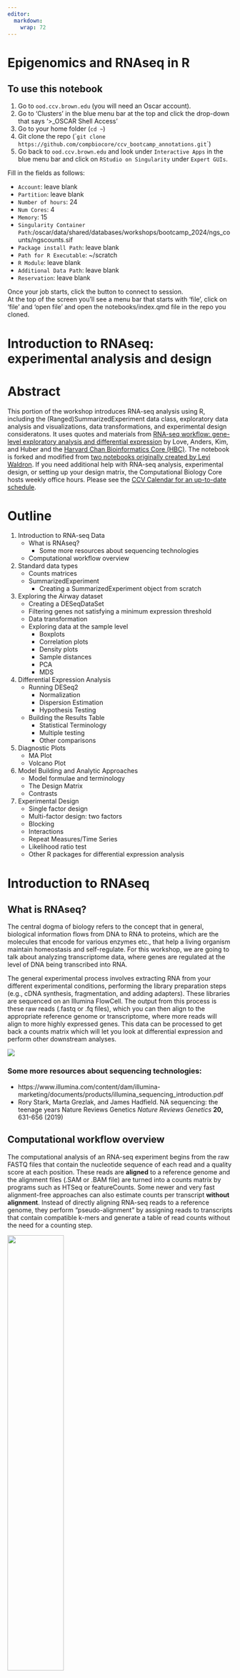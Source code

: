 ```yaml
---
editor: 
  markdown: 
    wrap: 72
---
```


# Epigenomics and RNAseq in R

## To use this notebook

1.  Go to `ood.ccv.brown.edu` (you will need an Oscar account).
2.  Go to 'Clusters' in the blue menu bar at the top and click the
    drop-down that says '\>\_OSCAR Shell Access'
3.  Go to your home folder (`cd ~`)
4.  Git clone the repo
    (\``git clone https://github.com/compbiocore/ccv_bootcamp_annotations.git`\`)
5.  Go back to `ood.ccv.brown.edu` and look under `Interactive Apps` in
    the blue menu bar and click on `RStudio on Singularity` under
    `Expert GUIs`.

Fill in the fields as follows:

-   `Account`: leave blank\
-   `Partition`: leave blank\
-   `Number of hours`: 24\
-   `Num Cores`: 4\
-   `Memory`: 15\
-   `Singularity Container Path`:/oscar/data/shared/databases/workshops/bootcamp_2024/ngs_counts/ngscounts.sif\
-   `Package install Path`: leave blank\
-   `Path for R Executable`: \~/scratch\
-   `R Module`: leave blank\
-   `Additional Data Path`: leave blank 
-   `Reservation`: leave blank\

Once your job starts, click the button to connect to session.\
At the top of the screen you'll see a menu bar that starts with 'file',
click on 'file' and 'open file' and open the notebooks/index.qmd file in
the repo you cloned.\

# Introduction to RNAseq: experimental analysis and design

# Abstract

This portion of the workshop introduces RNA-seq analysis using R,
including the (Ranged)SummarizedExperiment data class, exploratory data
analysis and visualizations, data transformations, and experimental
design consideratons. It uses quotes and materials from [RNA-seq
workflow: gene-level exploratory analysis and differential
expression](https://www.bioconductor.org/help/workflows/rnaseqGene/) by
Love, Anders, Kim, and Huber and the [Harvard Chan Bioinformatics Core
(HBC)](https://hbctraining.github.io/DGE_workshop/lessons/04_DGE_DESeq2_analysis.html).
The notebook is forked and modified from [two notebooks originally
created by Levi
Waldron](https://github.com/compbiocore/bioconductor-workshop-2). If you
need additional help with RNA-seq analysis, experimental design, or
setting up your design matrix, the Computational Biology Core hosts
weekly office hours. Please see the [CCV Calendar for an up-to-date
schedule](https://events.brown.edu/ccv/week).

# Outline

1.  Introduction to RNA-seq Data
    -   What is RNAseq?
        -   Some more resources about sequencing technologies
    -   Computational workflow overview
2.  Standard data types
    -   Counts matrices
    -   SummarizedExperiment
        -   Creating a SummarizedExperiment object from scratch
3.  Exploring the Airway dataset
    -   Creating a DESeqDataSet
    -   Filtering genes not satisfying a minimum expression threshold
    -   Data transformation
    -   Exploring data at the sample level
        -   Boxplots
        -   Correlation plots
        -   Density plots
        -   Sample distances
        -   PCA
        -   MDS
4.  Differential Expression Analysis
    -   Running DESeq2
        -   Normalization
        -   Dispersion Estimation
        -   Hypothesis Testing
    -   Building the Results Table
        -   Statistical Terminology
        -   Multiple testing
        -   Other comparisons
5.  Diagnostic Plots
    -   MA Plot
    -   Volcano Plot
6.  Model Building and Analytic Approaches
    -   Model formulae and terminology
    -   The Design Matrix\
    -   Contrasts
7.  Experimental Design
    -   Single factor design
    -   Multi-factor design: two factors
    -   Blocking
    -   Interactions
    -   Repeat Measures/Time Series
    -   Likelihood ratio test
    -   Other R packages for differential expression analysis

# Introduction to RNAseq

## What is RNAseq?

The central dogma of biology refers to the concept that in general,
biological information flows from DNA to RNA to proteins, which are the
molecules that encode for various enzymes etc., that help a living
organism maintain homeostasis and self-regulate. For this workshop, we
are going to talk about analyzing transcriptome data, where genes are
regulated at the level of DNA being transcribed into RNA.

The general experimental process involves extracting RNA from your
different experimental conditions, performing the library preparation
steps (e.g., cDNA synthesis, fragmentation, and adding adapters). These
libraries are sequenced on an Illumina FlowCell. The output from this
process is these raw reads (.fastq or .fq files), which you can then
align to the appropriate reference genome or transcriptome, where more
reads will align to more highly expressed genes. This data can be
processed to get back a counts matrix which will let you look at
differential expression and perform other downstream analyses.

![](image/rnaseq.png)

### Some more resources about sequencing technologies:

-   https://www.illumina.com/content/dam/illumina-marketing/documents/products/illumina_sequencing_introduction.pdf\
-   Rory Stark, Marta Grezlak, and James Hadfield. NA sequencing: the
    teenage years Nature Reviews Genetics *Nature Reviews Genetics*
    **20,** 631-656 (2019)

## Computational workflow overview

The computational analysis of an RNA-seq experiment begins from the raw
FASTQ files that contain the nucleotide sequence of each read and a
quality score at each position. These reads are **aligned** to a
reference genome and the alignment files (.SAM or .BAM file) are turned
into a counts matrix by programs such as HTSeq or featureCounts. Some
newer and very fast alignment-free approaches can also estimate counts
per transcript **without alignment**. Instead of directly aligning
RNA-seq reads to a reference genome, they perform "pseudo-alignment" by
assigning reads to transcripts that contain compatible k-mers and
generate a table of read counts without the need for a counting step.

![](image/RNAseqWorkflow.png){width="50%"}

There are many different programs for running alignment-based
quantification. Each alignment program will make different assumptions
about the data and will show some variation in performance. For example,
not all aligners are 'splice-aware', which means that they will
recognize intron-sized gaps that are spliced from transcripts. Some
popular alignment-based tools include
[STAR](https://github.com/alexdobin/STAR),
[HISAT2](https://daehwankimlab.github.io/hisat2/),
[GSNAP/GMAP](http://research-pub.gene.com/gmap/), among many others.
Counts can be generated from SAM/BAM alignments using programs such as
[featureCounts](http://bioinf.wehi.edu.au/featureCounts/) or
[HTSeq](https://htseq.readthedocs.io/en/master/).

::: {.alert .alert-block .alert-info}
<b>Note:</b> The information you get back from approaches where you are
aligning to a transcriptome (like Salmon and Kallisto) will be dependent
on the quality of the annotations, which are not always great
(especially for non-model organisms).
:::

Alignment-free tools have gained popularity for their fast performance
and low memory requirements while maintaining good accuracy. The most
popular of these tools are [Salmon](https://combine-lab.github.io) and
[Kallisto](https://pachterlab.github.io/kallisto/).

The differential expression analyses introduced here assume you are
analyzing a raw counts table, where the rows are the genes or
transcripts and the columns are your samples. It is always a good idea
to read the documentation for any of these programs to make sure you
understand what file formats should be used. The two most popular
programs for differential expression analyses are probably
[DESeq2](http://bioconductor.org/packages/DESeq2) and
[edgeR](http://bioconductor.org/packages/). Each program makes different
assumptions and has different approaches to normalizing the data, and
they will likely give you slightly different numbers of differentially
expressed genes if you run both programs.

The counts matrices can also be transformed so that they are compatible
with common statistical methods for exploratory analysis of
multidimensional data, for example clustering and principal components
analysis (PCA), which work best for data that have the same variance at
different mean values, i.e. the mean and variance are independent.

::: {.alert .alert-block .alert-info}
<b>Note:</b> The rest of this workshop assumes you are starting with the
output of some sequence analysis pipeline (i.e. counts).
:::

# Standard data types

## Counts matrices

The counts matrix is a simple, standard way to represent RNAseq
experiments. The rows correspond to genes, the columns correspond to
each sample, and the data are the counts.

<img src="Images/counts_matrix.png" width="300"/>

## SummarizedExperiment

The SummarizedExperiment is a data class for representing RNA-seq data.
It builds on a simple counts matrix to include information about
samples. It can also optionally include information about exons and
genes, the experimental design, and additional metadata. It is becoming
a very popular and standard way to represent sequencing data and
metadata in R. **The component parts of a *SummarizedExperiment* object
`se` are:**

-   `assay(se)` or `assays(se)$counts` contains the matrix of counts
-   `colData(se)` may contain data about the columns, e.g. patients or
    biological units
-   `rowData(se)` may contain data about the rows, e.g. genes or
    transcript
-   `rowRanges(se)` may contain genomic ranges for the genes/transcripts
-   `metadata(se)` may contain information about the experiment

![](image/summarizedexperiment.png)

Load the `airway`, `SummarizedExperiment`, and other packages we will
need.

```r
.libPaths(c("/usr/local/lib/R/site-library", "/usr/local/lib/R/library", "/users/jwalla12/R/x86_64-pc-linux-gnu-library/4.3" ))
suppressPackageStartupMessages(library('airway'))
suppressPackageStartupMessages(library('SummarizedExperiment'))
suppressPackageStartupMessages(library('DESeq2'))
suppressPackageStartupMessages(library('tidyr'))
suppressPackageStartupMessages(library('ggplot2'))
suppressPackageStartupMessages(library('patchwork'))
suppressPackageStartupMessages(library('vsn'))
suppressPackageStartupMessages(library('GGally'))
suppressPackageStartupMessages(library('pheatmap'))
suppressPackageStartupMessages(library('RColorBrewer'))
suppressPackageStartupMessages(library('PoiClaClu'))
suppressPackageStartupMessages(library('tibble'))
```

For the purposes of this tutorial, we will be using the `airway` data.
This data is in the `airway` package, stored as a
`RangedSummarizedExperiment` object -- a type of `SummarizedExperiment`.
Four human airway smooth muscle cell lines were left untreated or
treatreated with dexamethasone for 18 hours (Himes et al. 2014).

```r
data(airway)
airway
```

Use the `assays` function to see the names of the assays stored in the
object.

```r
assays(airway)
```

We can use the `$` accessor to view the `counts` assay. We will combine
that with `head` and `assay` functions to access the first view rows of
the counts matrix. The rows are genes, the columns are the samples, and
the data are the counts:

```r
head(assays(airway)$counts)
```

Use the `colData` function to see more information about each sample:

```r
head(colData(airway))
```

### Creating a SummarizedExperiment object from scratch

You can create `SummarizedExperiment` objects using the
`SummarizedExperiment` function. The `assay` and `colData` arguments are
required.

```r
airway_counts <- assay(airway)
airway_samples <- colData(airway)
new_se <- SummarizedExperiment(assays = airway_counts, 
                               colData = airway_samples)
new_se
```

Use `?` to get more information about the function:

```r
?SummarizedExperiment
```

::: {.alert .alert-block .alert-success}
<b>Exercise 1:</b> Based on what we have just discussed, how would you
create a new SummarizedExperiment object that contains information about
the genes in the airway data (e.g., the rows) and their location in the
genome? What about additional metadata?
:::

# Exploring the airway dataset

Exploratory data analysis of RNAseq data is an important step for
assessing data quality. You can look at the expression of genes of
interest or relationships/similarities among sample groupings. Filtering
and exploring your data is an iterative process; as you explore and
visualize your data you can tweak your filtering parameters to see how
the filtering impacts the results.

## Creating a `DESeqDataSet`

Once we have our fully annotated *SummarizedExperiment* object, we can
construct a *DESeqDataSet* object from it that will then form the
starting point of the exploratory analysis. Here, `~ cell + dex` means
that we are concerned with two covariates, the cell line (`cell`) and
whether or not the samples were treated with dexamethasone (`dex`).

```r
dds <- DESeqDataSet(airway, design = ~ cell + dex)
```

You can use the `$` accessor to access the individual columns (like you
would with a data frame). For example, we can look at the factor levels
of our dex treatments:

```r
levels(colData(dds)$dex)
```

We can set `untrt` as the reference factor level using `relevel`

```r
colData(dds)$dex <- relevel(colData(dds)$dex, ref = "untrt")
```

```r
levels(colData(dds)$dex)
```

We can also set all the factor levels more explicitly using `factor`

```r
colData(dds)$dex  <- factor(colData(dds)$dex, levels = c("untrt","trt"))
```

```r
levels(colData(dds)$dex)
```

## Filtering genes not satisfying a minimum expression threshold

Our count matrix might contain rows with only zeroes or genes that are
very lowly expressed in every condition tested. These genes are not
likely to be informative, so to reduce the size of the object we can
remove these rows. Here, we remove rows of the *DESeqDataSet* that have
no counts, or only a single count across **all** samples. First, we can
use `nrow` to see how many genes are in the dataset before we filter:

```r
nrow(dds)
```

Let's re-assign `dds` to `dds.original` before we do any filtering.

```r
dds.original <- dds
```

Look at the first few lines using `head`

```r
head(counts(dds.original))
```

Let's filter the expression matrix so we are including genes that have
at least one fragment mapped in at least 1 sample (or `rowSums` greater
than 1).

```r
dds <- dds[ rowSums(counts(dds)) > 1, ]
```

Let's look at the first few rows:

```r
head(counts(dds))
```

Notice that the gene that had zero counts in every sample
(`ENSG00000000005`) is gone, but `ENSG00000000938` remains because it
has a rowSum greater than 1. How many genes do we have left after
filtering?

```r
nrow(dds)
```

Only 46% of the genes remain after performing this filtering step. A
more stringent method of filtering, such as removing all genes that have
any 0 count entries at all, would yield an even smaller percentage of
genes. Let's look at the count densities from before and after
filtering:

First, we can use the `pivot_longer` function to turn our data into a
longer format .

```r
counts_melted_original <-  as.data.frame(counts(dds.original)) %>% 
pivot_longer(
    cols = starts_with("SRR"),
    values_to = "counts",
    names_to = "library",
    values_drop_na = TRUE)

counts_melted_filtered <- as.data.frame(counts(dds)) %>% 
pivot_longer(
    cols = starts_with("SRR"),
    values_to = "counts",
    names_to = "library",
    values_drop_na = TRUE)
```

Then we can compare the density plots:

```r
p1 <- ggplot(counts_melted_original, aes(x = counts)) + 
geom_density(aes(group = library, color = library), adjust = 5) + 
xlim(0, 200) + 
ylim(0, .6) +
ggtitle('original')


p2 <- ggplot(counts_melted_filtered, aes(x = counts)) + 
geom_density(aes(group = library, color = library), adjust = 5) + 
xlim(0, 200) + 
ylim(0, .6) + 
ggtitle('filtered')


options(repr.plot.height=5, repr.plot.width=10)
p1 | p2
```

The warning message just means that there are some data points that are
not displayed because they are not within the axis ranges we have
defined. We can see that our filtering has shifted our density plots --
before filtering nearly all of the area under the curve was near 0.
These genes do not contribute meaningful information to our analysis
(and can even bias some of our analytical techniques) so we remove them.

**Note**: For differential expression analysis later, filtering is
allowable but not necessary if using [Independent Hypothesis
Weighting](http://www.bioconductor.org/packages/IHW), as is the default
behavior of `DESeq2`. Independent hypothesis weighting (IHW) is a
multiple testing procedure that increases power compared to the method
of Benjamini and Hochberg by assigning data-driven weights to each
hypothesis.

::: {.alert .alert-block .alert-success}
<b>Exercise 2:</b> How many genes pass a different filtering cutoff
where at least 3 samples must have a count of 10 or higher? How does
this filtering change the density plots?
:::

## Data Transformation

Why transform the data? Many common statistical methods for
*exploratory* analysis of multidimensional data, for example clustering
and *principal components analysis* (PCA), **work best for data that
generally has the same variance across different values of the mean**.
When the expected amount of variance is approximately the same across
different mean values, the data is said to be *homoskedastic*.

For RNA-seq count data, however, the expected variance grows with the
mean. The problem with this mean-variance relationship is that **if one
performs PCA directly on a matrix of counts or normalized counts (e.g.
correcting for differences in sequencing depth), the resulting plot
typically depends mostly on the genes with the *highest* counts because
they show the largest absolute differences between samples**. Simply
put, the genes with the highest counts (i.e., those that are more highly
expressed) will dominate the analysis simply due to them having more
variability.

A simple and often used strategy to address this problem is to take the
logarithm of the normalized count values plus a pseudocount of 1 (this
pseudocount of 1 accounts for 0-count observations, as the log of 0 is
undefined and the log of 1 is always 0, irrespective of base); however,
this approach can also introduce problems; depending on the choice of
pseudocount, the genes with **the very *lowest* counts will now
contribute a great deal of noise to the resulting plot, because taking
the logarithm of small counts actually inflates their variance**.

As a solution, DESeq2 offers two additional transformations for count
data that stabilize the variance across the mean: the
**regularized-logarithm transformation or rlog** (Love, Huber, Anders,
Genome Biology 2014); and the **variance stabilizing transformation or
VST** for negative binomial data with a dispersion-mean trend (Anders
and Huber, Genome Biology 2010).

Let's compare these different transformation methods. First, we will run
the `rlog` and `vst` transformations.

```r
rld <- rlog(dds, blind = FALSE) #rlog
vsd <- vst(dds, blind = FALSE) #vst
```

We will also run the standard `log2` transformation, where a pseudocount
of 1 is added to each point before transforming. We need to first
estimate *size factors* to account for sequencing depth, and then
specify `normalized=TRUE`. Sequencing depth correction is done
automatically for the `rlog` and the `vst`.

```r
ddsESF <- estimateSizeFactors(dds) #estimate size factors first
logt <- data.frame(log2(counts(ddsESF, normalized=TRUE)[, 1:2] + 1)) #standard log2
```

Now we can look at some scatter plots to compare the raw counts to the
three different transformation methods:

```r
p1 <- ggplot(data.frame(assay(dds)[, 1:2]), aes(x = SRR1039508, y = SRR1039509)) + 
geom_point() + 
geom_abline(intercept = 0, slope = 1, color = 'blue', linewidth = 2) +
coord_fixed() +
xlim(0,300000)+
ylim(0,300000) +
ggtitle('counts')

p2 <- ggplot(logt, aes(x = SRR1039508, y = SRR1039509)) + 
geom_point() + 
geom_abline(intercept = 0, slope = 1, color = 'blue', linewidth = 2) +
coord_fixed() +
xlim(0,19)+
ylim(0,19) +
ggtitle('log2(x+1)')

p3 <- ggplot(data.frame(assay(rld)[, 1:2]), aes(x = SRR1039508, y = SRR1039509)) + 
geom_point() + 
geom_abline(intercept = 0, slope = 1, color = 'blue', linewidth = 2) +
coord_fixed() +
ggtitle('rlog')

p4 <- ggplot(data.frame(assay(vsd)[, 1:2]), aes(x = SRR1039508, y = SRR1039509)) + 
geom_point() + 
geom_abline(intercept = 0, slope = 1, color = 'blue', linewidth = 2) +
coord_fixed() +
xlim(0,19)+
ylim(0,19) +
ggtitle('vst')

options(repr.plot.width=15, repr.plot.height=5)

p1 | p2 | p3 | p4
```

Here are some scatter plots showing the raw counts and the log2 (left),
rlog (middle), and VST (right) transformed counts. The x and y axes are
expression values in two samples from the `airway` data. Each black dot
is a gene and its position on the plot indicates its expression levels
in two of the `airway` data samples. The blue line is indicating the 1:1
line -- points closer to this line have similar expression values in
sample x and in sample y. Genes in the bottom left corner are lowly
expressed and genes in the upper right corner are highly expressed.

We can see how genes with low counts (bottom left-hand corner) are
highly variable on the ordinary logarithmic scale (`log2`), while the
`rlog` transform and `vst` compress differences for the low count genes.
Since these low-count values are likely artifacts introduced by
sequencing error or random chance, their exclusion helps to prevent
false positives.

Plotting the standard deviation of each row (gene) against the mean is
also helpful for understanding how data transformations impact the
mean:variance relationship:

```r
p5 <- meanSdPlot(counts(dds), ranks = FALSE, plot = FALSE)
p6 <- meanSdPlot(log2(counts(ddsESF, normalized=TRUE)[, 1:2] + 1), ranks = FALSE, plot = FALSE)
p7 <- meanSdPlot(rlog(counts(dds), blind = FALSE), ranks = FALSE, plot = FALSE)
p8 <- meanSdPlot(vst(counts(dds), blind = FALSE), ranks = FALSE, plot = FALSE)

options(repr.plot.width=15, repr.plot.height=5)

(p5$gg + ggtitle('counts')) / (p6$gg + ggtitle('log2(x+1)')) / (p7$gg + ggtitle('rlog')) / (p8$gg + ggtitle('vst')  + scale_x_continuous(limits = c(0, 19)) ) 
```

On each of these plots, the x-axis is the mean and the y-axis is the
standard deviation. The color of each point indicates how many data
points have a given mean and standard deviation. Ligher blue colors
indicate a greater number of data points at a particular mean and
standard deviation, while darker blue indicates fewer data points.

If we look at the `counts` plot on the far left, we see outliers in the
upper right of the plot, each colored dark blue to show that very few
genes fall within each point - these observations would cause a great
deal of bias in the results if uncorrected.

Moving to the `log2` plot, we see that transforming our data using the
logarithm with a small pseudocount transformation (i.e., the standard
log2 transformation) amplifies the standard deviation when the values
are close to 0. As a result, the low count genes with low
signal-to-noise ratio will now overly contribute to sample-sample
distances and PCA plots.

For genes with high counts, the rlog and VST transformations will give
results similar to that of the ordinary log2 transformation of
normalized counts. **For genes with lower counts, the values are
shrunken towards the genes' averages across all samples**. The
rlog-transformed or VST data then becomes approximately homoskedastic,
and can be used directly for computing distances between samples, making
PCA plots, or as input to downstream methods which perform best with
homoskedastic data.

**Which transformation to choose?** The **rlog tends to work well on
small datasets (n \< 30)**, sometimes outperforming the VST when there
is a large range of sequencing depth across samples (an order of
magnitude difference). However, the VST is much faster to compute and is
less sensitive to high count outliers than the rlog. Therefore, **we
recommend the VST for large datasets (hundreds of samples)**. You can
perform both transformations and compare the `meanSdPlot` or PCA plots
generated.

::: {.alert .alert-block .alert-warning}
<b>Note:</b> Using transformed or normalized counts is only for
visualizing and exploring data -- statistical analysis packages like
DESeq2 and edgeR should be used with raw counts matrices
:::

In the above function calls, we specified `blind = FALSE`, which means
that differences between cell lines and treatment (the variables in the
design) will not contribute to the expected variance-mean trend of the
experiment. The experimental design is not used directly in the
transformation, only in estimating the global amount of variability in
the counts. For a fully *unsupervised* transformation, one can set
`blind = TRUE` (which is the default).

## Exploring data at the sample level

A useful step in an RNA-seq analysis is often to assess overall
similarity between samples: Which samples are similar to each other,
which are different? Does this fit to the expectation from the
experiment's design?

Before we get started, tidy the counts and transformed counts matrices
so they are easier to visualize:

```r
log2_tidy <-
  as.data.frame(log2(assay(ddsESF) + 1)) %>% 
  rownames_to_column('gene_id') %>% 
  pivot_longer(cols = starts_with('SRR'),
               names_to = 'library',
               values_to = 'counts')

rld_tidy <- 
  as.data.frame((assay(rld))) %>%
  rownames_to_column('gene_id') %>% 
  pivot_longer(cols = starts_with('SRR'),
               names_to = 'library',
               values_to = 'counts')

vsd_tidy <- 
  as.data.frame((assay(vsd))) %>%
  rownames_to_column('gene_id') %>% 
  pivot_longer(cols = starts_with('SRR'),
               names_to = 'library',
               values_to = 'counts')
```

### Boxplots

Boxplots of the count distributions in each sample are a good way to
understand the effects these transformations have at the level of
individual subjects.

```r
bp1 <- ggplot(log2_tidy, aes(x = library, y = counts)) + 
geom_boxplot() +
ggtitle('log2(x+1)') +
theme(axis.text.x = element_text(angle = 45, hjust = 1))

bp2 <- ggplot(rld_tidy, aes(x = library, y = counts)) + 
geom_boxplot() +
ggtitle('rlog')+
theme(axis.text.x = element_text(angle = 45, hjust = 1))

bp3 <- ggplot(vsd_tidy, aes(x = library, y = counts)) + 
geom_boxplot() +
ggtitle('vsd')+
theme(axis.text.x = element_text(angle = 45, hjust = 1))

options(repr.plot.width=15, repr.plot.height=5)

bp1 | bp2 | bp3
```

In R's boxplots, points classified as outliers are shown on the plots as
circles. Neither the standard log2 or the rlog transformations include
any outliers, while the vst transformations do have outliers at the
upper end of the distributions. These points are classified as outliers
because the vst method compresses lower end points more substantially
(which can be seen on the scatter plots above). The actual magnitude of
these points does not significantly exceed the magnitude seen with the
other transformations.

### Density plots

Density plots are another good way to visualize if the counts
distributions agree (or disagree) across the samples.

```r
dp1 <- ggplot(log2_tidy, aes(x = counts, color = library)) + 
geom_density() +
ggtitle('log2(x+1)') +
ylim(0,.8)

dp2 <- ggplot(rld_tidy, aes(x = counts, color = library)) + 
geom_density() +
ggtitle('rlog') +
ylim(0,.8)

dp3 <- ggplot(vsd_tidy, aes(x = counts, color = library)) + 
geom_density() +
ggtitle('vst') +
ylim(0,.8)

dp1 / dp2 / dp3
```

Note the different axis scales again -- the vst transformation axes do
not start at 0 because this method shifts all the low counts data toward
their mean across samples. We can also see the previously discussed
issues with how the log2 transformation handles low counts data. You
might also notice that some of the rlog counts are below 0 -- again,
this is expected as rlog borrows information across samples and
implements a log transformation (which will result in negative values
for counts below 1).

### Sample distances

We can also use the R function dist to calculate the "Euclidean
distance" between samples; the Euclidean distance is simply the
higher-dimensional analogue of the human-measurable distance between
points in 2 or 3 dimensions.

To ensure we have a roughly equal contribution from all genes, we
calculate it from the rlog-transformed data. We need to transpose the
matrix of values using t, because the dist function expects the
different samples to be rows of its argument, and different dimensions
(here, genes) to be columns.

```r
sampleDists <- dist(t(assay(rld)))
sampleDists
```

Then we can make a heatmap to visualize the correlations.

In order to plot the sample distance matrix with the rows/columns
arranged by the distances in our distance matrix, we manually provide
sampleDists to the clustering_distance argument of the pheatmap
function. Otherwise the pheatmap function would assume that the matrix
contains the data values themselves, and would calculate distances
between the rows/columns of the distance matrix, which is not desired.
We also manually specify a blue color palette using the colorRampPalette
function from the RColorBrewer package (this coloring step is optional).

Make the sampleDists into a matrix

```r
sampleDistMatrix <- as.matrix(sampleDists)
head(sampleDistMatrix)
```

Give the rows more meaningful names and clean up the column names since
they will be redundant in the heatmap

```r
rownames(sampleDistMatrix) <- paste( rld$dex, rld$cell, sep = " - " )
colnames(sampleDistMatrix) <- NULL
head(sampleDistMatrix)
```

Let's set our color palette for the heatmap.

```r
colors <- colorRampPalette( rev(brewer.pal(9, "Blues")) )(255)
```

Now we make the heatmap, specifying that we have already calculated the
clustering distances and stored them in `sampleDists`.

```r
options(repr.plot.height=3, repr.plot.width=5)
pheatmap(sampleDistMatrix,
         clustering_distance_rows = sampleDists,
         clustering_distance_cols = sampleDists,
         col = colors)
```

Another option for calculating sample distances is to use the Poisson
Distance, implemented in the PoiClaClu CRAN package. This measure of
dissimilarity between counts also takes the inherent variance structure
of counts into consideration when calculating the distances between
samples. The PoissonDistance function takes the original count matrix
(not normalized) with samples as rows instead of columns, so we need to
transpose the counts in dds.

```r
poisd <- PoissonDistance(t(counts(ddsESF)))
```

convert to a matrix and fix the row and column names

```r
samplePoisDistMatrix <- as.matrix( poisd$dd )
rownames(samplePoisDistMatrix) <- paste( rld$dex, rld$cell, sep=" - " )
colnames(samplePoisDistMatrix) <- NULL
```

Then create the heatmap using the same color palette previously defined

```r
options(repr.plot.height=3, repr.plot.width=5)
pheatmap(samplePoisDistMatrix,
         clustering_distance_rows = poisd$dd,
         clustering_distance_cols = poisd$dd,
         col = colors)
```

In both cases, the distance matrices are indicating that there are
differences between cell types, but they generally cluster based on
their treatment before cell type.

We can also use the `ggpairs` function to look at trends across samples:

```r
options(repr.plot.width=10, repr.plot.height=10)
```

```r
ggpairs(as.data.frame(log2(counts(ddsESF, normalized=TRUE) + 1)), title = 'log2(x+1)')
```

```r
ggpairs(as.data.frame(rlog(counts(dds))), title = 'rlog')
```

```r
ggpairs(as.data.frame(vst(counts(dds))), title = 'vst')
```

Starting in the lower left corner of the ggpairs plot, we see several
scatter plots that compare each of the samples. The scatter plots are
just like the 1:1 plots shown earlier in this workshop, where each point
is a gene and points that are closer to the 1:1 line show similar
expression levels in the two samples compared. Again, we can see that
the log2 transformation has higher variance when the counts are closer
to 0. The rlog transformation compresses the variation, while the vst
transformation shifts counts away from 0 (note the axes that start at
4).

Distribution plots are shown on the diagonal -- we can see how each of
these transformations influences the distribution of the counts -- note
the axis ranges on the vst plots, which do not start at 0. The
scatterplots are prone to over-plotting so it can be difficult to tell
how many points are in each section of the plot -- the density plots
help convey that information.

The upper right corner shows the Pearson correlations -- a concise way
to make sure your samples are behaving the ways you anticipate (for
example, that your replicates agree).

## PCA

Another way to visualize sample-to-sample distances is a principal
components analysis (PCA). In this ordination method, the data points
(here, the samples) are projected onto the 2D plane such that they
spread out in the two directions that explain most of the differences
(figure below). The x-axis is the direction (i.e., principal component)
that separates the data points the most. The values of the samples in
this direction are written *PC1* ("principal component 1"). The y-axis
is a direction (another principal component, which must be
*orthogonal* - perpendicular - to the first direction) that separates
the data the second most. The values of the samples in this direction
are written *PC2*. The percent of the total variance that is contained
in the direction is printed in the axis label. Note that these
percentages do not add to 100%, because there are more dimensions -
often many of them - that contain the remaining variance (although each
of these remaining dimensions will by definition explain less than the
two that we see).

```r
colData(rld)
options(repr.plot.width=7, repr.plot.height=7)
plotPCA(rld, intgroup = c("dex", "cell"))
```

Here, we have used the function `plotPCA()` that comes with *DESeq2* to
plot the rlog transformed data. The two terms specified by `intgroup`
are the interesting groups for labeling the samples; they tell the
function to use them to choose colors. Each unique combination of
treatment and cell line is given its own color.

::: {.alert .alert-block .alert-success}
<b>Exercise 3:</b> If you look at `?plotPCA`, you'll see that the
default behavior of `plotPCA` is to plot the top 500 genes. Does the PCA
change if you change those settings and set `ntop = 50`?
:::

We can also build the PCA plot from scratch using the
[ggplot2](https://cran.r-project.org/web/packages/ggplot2/index.html)
package. This is done by asking the `plotPCA()` function to return the
data used for plotting rather than building the plot. See the *ggplot2*
[documentation](http://docs.ggplot2.org/current/) for more details on
using `ggplot()`.

Run `plotPCA` with `returnData = TRUE`

```r
pcaData <- plotPCA(rld, intgroup = c( "dex", "cell"), returnData = TRUE)
pcaData
```

```r
percentVar <- round(100 * attr(pcaData, "percentVar"))
percentVar
```

We can then use this structure to build up a second plot in a figure
below, specifying that the color of the points should reflect
dexamethasone treatment and the shape should reflect the cell line.

```r
ggplot(pcaData, aes(x = PC1, y = PC2, color = dex, shape = cell)) +
  geom_point(size =3) +
  xlab(paste0("PC1: ", percentVar[1], "% variance")) +
  ylab(paste0("PC2: ", percentVar[2], "% variance")) +
  coord_fixed()
```

From the PCA plot, we see that the differences between cells (the
different plotting shapes) are considerable, though not stronger than
the differences due to treatment with dexamethasone (red vs blue color).
This shows why it will be important to account for this in differential
testing by using a paired design ("paired", because each dex treated
sample is paired with one untreated sample from the *same* cell line).
We are already set up for this design by assigning the formula
`~ cell + dex` earlier when specifying our model.

**A note on outlier detection:** there are no hard, fast rules for
identifying outliers; however, PCA can provide you with useful
information for making decisions about which samples may be outliers.
One general approach is to visually inspect the PCA bi-plot produced by
the `plotPCA` function (i.e., the plot visualizing the samples along the
two principal components explaining the most variance). Samples that are
outliers will be many of orders of magnitude away from the main group of
samples along principal component 1; the difference should be easy to
identify visually and usually will not require statistical
justification. A second approach is to quantify outliers using z-score
standardization. Specifically, you take the principal component 1 values
from your PCA object and convert them to z-scores using the following
standardization:

$x_{gi}$ $\leftarrow$ $\frac{(x_{gi} - \bar{x}_g)}{s_g}$

In our context, this just means we take each value on the first
principal component, subtract it from the mean of all the values on the
first principal component, and then divide this difference by the
standard deviation of all the values on the first principal component.
To do so, we would access the first principal component from our PCA
object using `pcaData$PC1` and standardize these scores using
`scale(pcaData$PC1)`. Once you have the standardized scores, outliers
can be identified as z-scores greater than 3 or 6 in absolute value,
depending on how conservative one wishes to be.

**Note:** It is important to note that the two aforementioned approaches
are just general guidelines and identification of outliers requires
statistical knowledge as well as detailed knowledge of experimental
details, lab techniques used, etc. It is advised that you consult with a
statistician when making such decisions.

## MDS

Another plot, very similar to the PCA plot, can be made using the
*multidimensional scaling* (MDS) function in base R. MDS is a useful
technique for examining sample-to-sample distances that is **used when
we don't have the original data, but instead have only a matrix of
distances**. Here we compute the MDS for the distances calculated from
the *rlog* transformed counts and plot these in a figure below.

This method, unlike PCA, does not show the percent of variance explained
by the individual components.

**MDS plot using rlog-transformed values.**

```r
sampleDists <- dist(t(assay(rld)))
sampleDistMatrix <- as.matrix( sampleDists )
mds <- cbind(as.data.frame(colData(rld)), cmdscale(sampleDistMatrix))
ggplot(mds, aes(x = `1`, y = `2`, color = dex, shape = cell)) +
  geom_point(size = 3) + coord_fixed()
```

**MDS plot using the Poisson Distance.**

```r
library(PoiClaClu)
poisd <- PoissonDistance(t(counts(ddsESF)))
samplePoisDistMatrix <- as.matrix( poisd$dd )
rownames(samplePoisDistMatrix) <- paste( rld$dex, rld$cell, sep=" - " )

mdsPois <- cbind(as.data.frame(colData(ddsESF)),
   cmdscale(samplePoisDistMatrix))
ggplot(mdsPois, aes(x = `1`, y = `2`, color = dex, shape = cell)) +
  geom_point(size = 3) + coord_fixed()

```

**A key difference between PCA and MDS is that PCA preserves the
covariance of the data, while MDS preserves the distance between the
data points. Depending on what type of distance you use for your MDS
analysis, these two results can be the same (if Euclidean distance is
used) or different. Here, we have used the Poisson distance (since it
takes the structure of the variance into account), so the MDS and PCA
results are not exactly the same.**

# Differential expression analysis

Now that we have completed a thorough examination of the data and are
happy with the quality, we are ready to proceed with the differential
expression analysis. \## Running the differential expression pipeline

As a reminder the initial input for the analysis was the count matrix
and experiment design (i.e., model formula) into the DESeqDataSet()
function `dds <- DESeqDataSet(airway, design = ~ cell + dex)` and the
factor levels must also be set
`dds$dex <- relevel(dds$dex, ref = 'untrt')`. We can now run the
differential expression pipeline on the raw counts with a single call to
the function *DESeq*:

```r
dds <- DESeq(dds) # run differential expression analysis pipeline 
```

**Note:** This function will print out a message for the various steps
it performs. These steps are:

1.) the estimation of size factors (normalization);

2.) the estimation of dispersion values for each gene;

3.) and fitting a generalized linear model (GLM) with Wald tests.

A *DESeqDataSet* is returned that contains all the fitted parameters
within it, and the following section describes how to extract out
results tables of interest from this object.

The steps performed the DESeq() function are described in more detail
below and in the manual page for *DESeq*, which can be accessed by
typing `?DESeq`.

### Normalization: A Note on Counts in DESeq2

The starting point of the DESeq2 analysis is a count matrix. Given the
count matrix, the first step in a differential expression analysis
workflow is to perform count normalization so that we can make accurate
comparisons of gene expression between samples. Normalization is the
process of scaling raw count values to account for the factors we are
not interested in. These are factors such as sequencing depth, gene
length, and RNA composition. By accounting for such factors, we ensure
that expression levels are more comparable between and/or within
samples.

It is important to note that DESeq2 automatically handles normalization
internally when performing its analysis. It does so in an attempt to
avoid the effects of count magnitude on differential expression status -
otherwise, nonsignificant genes with very large counts would appear as
false positives and significant genes with very small counts would
appear as false negatives.

Common methods of normalization include Trimmed Mean of M-Values (TMM),
Relative Log Expression (RLE), and Median Ratio Normalization (MRN).
TMM, used by the edgeR package, and RLE, yield very similar results.
DESeq2 uses the RLE approach, which accounts for sequencing depth and
RNA composition. Given that tools for differential expression analysis
are comparing the counts between sample groups for the same gene, gene
length is a factor that does not need to be accounted for with this
design.

**A word of caution.** When obtaining a result from the DESeq() function
highlighting a list of genes, people will often look back at their
original count table using a program like Excel and examine the counts
tabulated therein. Doing so is inadvisable and misleading, as these
non-normalized counts are not proper indicators of significance.

Here, we will show how different normalized and non-normalized counts
can be, illustrating the importance of normalization. Note that these
plots are on the log scale, so a linear distance represents an
exponential change. Very low counts are unaffected by normalization, as
the normalization process adds a 0.5 pseudocount, but higher counts
change substantially. Here, one of the two lower counts in the treatment
group are almost halved and almost doubled in magnitude, respectively -
an enormous change that would be misleading if viewed without factoring
in the normalization.

#### Counts plot

A quick way to visualize the counts for a particular gene is to use the
plotCounts function that takes as arguments the DESeqDataSet, a gene
name, and the group over which to plot the counts (figure below).

```r
plotCounts(dds, gene = "ENSG00000132518", intgroup=c("dex"), main = "Normalized")
plotCounts(dds, gene = "ENSG00000132518", intgroup=c("dex"), normalized = F, main = "Non-normalized")
```

### Dispersion Estimation

The next step in differential expression analysis is the estimation of
gene-wise dispersions. **What is dispersion and what does it
represent?** Simply put, dispersion is a measure of spread or
variability in the data. The measure of dispersion used with DESeq2 is
related to both the mean and variance of the data. Specifically, The
**DESeq2 dispersion estimates are inversely related to the mean and
directly related to variance**. Based on this relationship, the
dispersion is higher for small mean counts and lower for large mean
counts. The dispersion estimates for genes with the same mean will
differ only based on their variance. Therefore, the dispersion estimates
reflect the variance in gene expression for a given mean value.

The plot of mean versus variance in count data below shows the variance
in gene expression increases with the mean expression (each black dot is
a gene). Notice that the relationship between mean and variance is
linear on the log scale, and for higher means, we could predict the
variance relatively accurately given the mean. However, **for low mean
counts, the variance estimates have a much larger spread; therefore, the
dispersion estimates will differ much more between genes with small
means**.

![](image/DispersionEstimation1.png)

**Why does dispersion matter for our modelling process?** To accurately
model sequencing counts, we need to generate accurate estimates of
within-group variation (variation between replicates of the same sample
group) for each gene. With only a few (3-6) replicates per group, the
estimates of variation for each gene are often unreliable (due to the
large differences in dispersion for genes with similar means).

To address this problem, DESeq2 shares information across genes to
generate more accurate estimates of variation based on the mean
expression level of the gene using a method called 'shrinkage'. DESeq2
assumes that genes with similar expression levels have similar
dispersion.

**Estimating the dispersion for each gene separately:** To model the
dispersion based on expression level (mean counts of replicates), the
dispersion for each gene is estimated using maximum likelihood
estimation. Maximum likelihood is an approach for estimating a
parameter(s) by maximizing what's known as a likelihood function. The
likelihood function is simply a function representing the support the
data provides for each value of the parameter (e.g., dispersion). Thus,
given the count values of the replicates, the most likely estimate of
dispersion is calculated.

**Fit curve to gene-wise dispersion estimates:** The next step in the
workflow is to fit a curve to the dispersion estimates for each gene.
The idea behind fitting a curve to the data is that different genes will
have different scales of biological variability, but, over all genes,
there will be a distribution of reasonable estimates of dispersion.

This curve is displayed as a red line in the figure below, which plots
the estimate for the expected dispersion value for genes of a given
expression strength. Each black dot is a gene with an associated mean
expression level and maximum likelihood estimation (MLE) of the
dispersion (Step 1).

![](image/DispersionEstimation2.png)

**Shrink gene-wise dispersion estimates toward the values predicted by
the curve** The next step in the workflow is to shrink the gene-wise
dispersion estimates toward the expected dispersion values.

The curve allows for more accurate identification of differentially
expressed genes when sample sizes are small, and the strength of the
shrinkage for each gene depends on :

how close gene dispersions are from the curve

sample size (more samples = less shrinkage)

This shrinkage method is particularly important to reduce false
positives in the differential expression analysis. Genes with low
dispersion estimates are shrunken towards the curve, and the more
accurate, higher shrunken values are output for fitting of the model and
differential expression testing.

Dispersion estimates that are slightly above the curve are also shrunk
toward the curve for better dispersion estimation; however, genes with
extremely high dispersion values are not. This is due to the likelihood
that the gene does not follow the modeling assumptions and has higher
variability than others for biological or technical reasons. Shrinking
the values toward the curve could result in false positives, so these
values are not shrunken. These genes are shown surrounded by blue
circles below.

![](image/DispersionEstimation3.png)

This is a good plot to examine to ensure your data is a good fit for the
DESeq2 model. You expect your data to generally scatter around the
curve, with the dispersion decreasing with increasing mean expression
levels. If you see a cloud or different shapes, then you might want to
explore your data more to see if you have contamination (mitochondrial,
etc.) or outlier samples. Note how much shrinkage you get across the
whole range of means in the plotDispEsts() plot for any experiment with
low degrees of freedom.

Examples of worrisome dispersion plots are shown below:

![](image/DispersionEstimation4.png)

![](image/DispersionEstimation5.png)

### Hypothesis Testing: Wald test

The count data we work with for differential expression is assumed to
follow a negative binomial distribution (Poisson-like), and thus the
DESeq2 authors model the data as such. Specifically, after estimating
dispersion, DESeq2 fits a negative binomial regression model to each
gene to make inferences about differential expression. To make these
inferences, we perform hypothesis testing on the regression coefficients
in the negative binomial regression model using the Wald test.

**Hypothesis testing**

The first step in hypothesis testing is to set up a null hypothesis for
each gene. In our case, the null hypothesis is that there is no
differential expression across sample groups (i.e., regression
coefficient == 0). Notice that we can do this without observing any
data, because it is based on a thought experiment. Subsequently, we use
a statistical test to determine if, based on the observed data, we
should accept the null hypothesis as being true.

**Wald test**

With DESeq2, the Wald test is the default used for hypothesis testing
when comparing two groups. The Wald test is a test of hypothesis usually
performed on parameters that have been estimated via maximum likelihood.
Maximum likelihood is just an estimation method for deriving the
parameters to a statistical model. In our case, we are testing each gene
model coefficient (i.e., regression coefficient) to see if it is
significantly different from zero.

**DESeq2 implements the Wald test by:**

1.) Regression coefficients of the model are estimated for each sample
group along with their standard error. Note that in DE the coefficents
are the estimates for the log2 foldchanges for each sample group.

2.) Take the regression coefficient and divide it by its standard error,
which results in a z-statistic

3.) The z-statistic is then compared to a standard normal distribution,
and from this a p-value is derived. which reports the probability of
observing a z-statistic at least as extreme as the one we observed,
given that the null hypothesis is true

4.) If the p-value is small, we reject the null hypothesis and state
that there is evidence against the null (i.e. the gene is differentially
expressed)

::: {.alert .alert-block .alert-warning}
<b>Note:</b> The Wald test and the previously discussed Likelihood Ratio
Test (LRT) are essentially the same thing and test the same hypothesis.
The big difference is their finite sample performance. Specifically, in
smaller to moderate sample sizes, the LRT is to be preferred, as the
Wald test becomes less reliable.
:::

## Building the results table

Calling `results` without any arguments will extract the estimated log2
fold changes and p-values **for the last variable in the design**
formula\*\*. If there are more than 2 levels for this variable,
`results` will extract the results table for a comparison of the last
level over the first level.

Here, our model was `~ cell + dex`, so the default comparison printed at
the top of the output is `dex trt vs dex untrt`. As the `airway`
dataset's `dex` variable only has two levels, there is no need to worry
about explicitly specifying level comparisons in this case.

Build a results table

```r
res <- results(dds)
res
```

## A Note on Statistical Terminology

-   For large samples, violations of distributional assumptions have
    diminishing importance
-   A sampling distribution is a probability distribution of a statistic
    (e.g., the mean) obtained from repeated random sampling
-   *Standard Error* is the standard deviation of a normally distributed
    sampling distribution
-   The null hypothesis is an assumption about the form of a sampling
    distribution

We have thus far defined the p-value with respect to the null
hypothesis, but have yet to state what the null hypothesis actually
means. Generally, in a biological experiment, the null hypothesis is
that there is no difference between two (or more) different groups
according so some metric being studied e.g. gene expression. The
alternative hypothesis is that there is some difference. To determine
which of these hypotheses is more likely to be correct, we calculate a
p-value.

**p-value:** the probability of getting a result at least as extreme as
the one observed *given* that the null hypothesis is true.

Thus, a low p-value means it's unlikely that you'd see what you're
seeing if the null hypothesis is true, providing evidence that the null
hypothesis is not true - in classical statistics, if that probability is
lower than .05 (5%), we *reject the null hypothesis*. Note that this is
not strictly identical to as *accepting the alternative hypothesis*, but
with the null rejected, we only have the alternative hypothesis left
(under this framework).

## A Note On Multiple testing

In high-throughput biology, we are careful to not use the p-values
directly as evidence against the null, but instead to correct for
*multiple testing*. The reason we do this is because we are running
multiple (sometimes thousands of) hypothesis tests when performing
differential expression analysis, and this increases the chances of
observing false positives (Type I error). To deal with this, *DESeq2*
uses the [Benjamini-Hochberg (BH)](https://www.jstor.org/stable)
adjustment as implemented in the base R `p.adjust` function; in brief,
this method calculates, for each gene, an adjusted p-value that answers
the following question: if one called significant all genes with an
adjusted p-value less than or equal to this gene's adjusted p-value
threshold, what would be the fraction of false positives (the *false
discovery rate*, FDR) among them, in the sense of the calculation
outlined above? These values, called the BH-adjusted p-values, are given
in the column `padj` of the `res` object.

The BH correction is appropriate in the sense that it is not as
overlyconservative as other correction approaches and maintains the
desired coverage rate; however, it is important to note that this
aproach isn't robust to violations of indepednence. This can be
problematic in our context because the multiple hypothesis tests
performed in differential expression analysis may very well be
dependent. To deal with this, we can use a Bonferroni correction
appraoch, which simply involves dividing the conventional p-value
(usually 0.05) by the number of hypothesis tests being performed. This
then creates a new nominal p-value against which the observed p-values
are compared for signficiance. This can be done in DESeq2 by using the
`p.adjust="Bonferroni"` argument. This approach is more robust to
violations of independence than the BH correction; however, it is also
important to note that this approach is known to be overlyconservative
and thus it is harder to achieve signficance with.

## Other comparisons

The results for a comparison of any two levels of a variable can be
extracted using the `contrast` argument to *results*. The user should
specify three values: - the name of the variable\
- the name of the level for the numerator\
- and the name of the level for the denominator

Here we extract results for the log2 of thefold change of one cell line
over another. We will explicitly specify which cell lines to compare
since there are more than two levels:

```r
results(dds, contrast = c("cell", "N061011", "N61311"))
```

There are additional ways to build results tables for certain
comparisons after running *DESeq* once. If results for an interaction
term are desired, the `name` argument of `results` should be used.
Please see the help page for the `results` function for details on the
additional ways to build results tables. In particular, the **Examples**
section of the help page for `results` gives some pertinent examples.

We subset the results table to these genes and then sort it by the log2
fold change estimate to get the significant genes with the strongest
downregulation:

```r
resSig <- subset(res, padj <= 0.05)
head(resSig[ order(resSig$log2FoldChange), ])
```

...and with the strongest upregulation:

```r
head(resSig[ order(resSig$log2FoldChange, decreasing = TRUE), ])
```

# Diagnostic plots

## MA-plot

An *MA-plot* ([Dudoit et al., Statistica Sinica,
2002](http://wwwf.imperial.ac.uk/~das01/BioinformaticsMSc/Papers/sinica.final.pdf))
provides a useful overview for the distribution of the estimated
coefficients in the model, i.e. the comparisons of interest, across all
genes. On the y-axis, the "M" stands for "minus" -- subtraction of log
values is equivalent to the log of the ratio -- and on the x-axis, the
"A" stands for "average". You may hear this plot also referred to as a
"mean-difference plot", or a "Bland-Altman plot".

Before making the MA-plot, we use the `lfcShrink` function to shrink the
log2 fold-changes for the comparison of dex treated vs untreated
samples:

```r
res <- results(dds)
res <- DESeq2::lfcShrink(dds, coef = "dex_trt_vs_untrt", res = results(dds))
DESeq2::plotMA(res, ylim=c(-5,5))
```

**An MA-plot of changes induced by treatment.** The log2 fold-change for
a particular comparison is plotted on the y-axis and the average of the
counts normalized by size factor is shown on the x-axis. Each gene is
represented with a dot. Genes with an adjusted *p* value below a
threshold (here 0.1, the default) are shown in blue.

The *DESeq2* package uses a Bayesian procedure to moderate (or "shrink")
log2 fold changes from genes with very low counts and highly variable
counts, as can be seen by the narrowing of the vertical spread of points
on the left side of the MA-plot. As shown above, the `lfcShrink`
function performs this operation. For a detailed explanation of the
rationale of moderated fold changes, please see the *DESeq2* paper
([Love and Huber, Genome Biology,
2014](http://wwwf.imperial.ac.uk/~das01/BioinformaticsMSc/Papers/sinica.final.pdf)).

If we had not used statistical moderation to shrink the noisy log2 fold
changes, we would have instead seen the following plot:

```r
res.noshr <- results(dds)
plotMA(res.noshr, ylim = c(-5, 5))
```

We can label individual points on the MA-plot as well. Here we use the
`with` R function to plot a circle and text for a selected row of the
results object. Within the `with` function, only the `baseMean` and
`log2FoldChange` values for the selected rows of `res` are used.

```r
plotMA(res, ylim = c(-5,5))
topGene <- rownames(res)[which.min(res$padj)]
with(res[topGene, ], {
  points(baseMean, log2FoldChange, col="dodgerblue", cex=2, lwd=2)
  text(baseMean, log2FoldChange, topGene, pos=2, col="dodgerblue")
})
```

Another useful diagnostic plot is the histogram of the p-values (figure
below). This plot is best formed by excluding genes with very small
counts, which otherwise generate spikes in the histogram.

```r
hist(res$pvalue[res$baseMean > 1], breaks = 0:20/20,
     col = "grey50", border = "white", main = "p-value Histogram", xlab = "p-value")
```

**Histogram of *p* values for genes with mean normalized count larger
than 1.**

## Volcano plot

A typical volcano plot is a scatterplot of $-log_{10}$(p-value) vs.
$log_2$(fold-change). It allows you to visualize the difference in
expression between groups against the statistical significance of that
difference. Some things to look for: \* are diffentially expressed genes
skewed towards up or down-regulation? \* are there a lot of significant
but very low fold-change genes? This can result from a confounded batch
effect.

```r
volcanoPlot <- function(res, lfc=2, pval=0.01){
    tab = data.frame(logFC = res$log2FoldChange, negLogPval = -log10(res$pvalue))
    plot(tab, pch = 16, cex = 0.6, xlab = expression(log[2]~fold~change), ylab = expression(-log[10]~pvalue))
    signGenes = (abs(tab$logFC) > lfc & tab$negLogPval > -log10(pval))
    points(tab[signGenes, ], pch = 16, cex = 0.8, col = "red") 
    abline(h = -log10(pval), col = "green3", lty = 2) 
    abline(v = c(-lfc, lfc), col = "blue", lty = 2) 
    mtext(paste("pval =", pval), side = 4, at = -log10(pval), cex = 0.8, line = 0.5, las = 1) 
    mtext(c(paste("-", lfc, "fold"), paste("+", lfc, "fold")), side = 3, at = c(-lfc, lfc), cex = 0.8, line = 0.5)
}
volcanoPlot(res)
```

# Model Building and Analytic Approaches

This section covers some model building basics and elementary
experimental design for bulk sequence data.

## Model formulae and terminology

To begin, we must familiarize ourselves with the "model formula"
interface in R. For important details complementary to this workshop,
please explore the following link:

[Model formulae
tutorial](http://ww2.coastal.edu/kingw/statistics/R-tutorials/formulae.html)

-   It is important to know the model formula interface because many
    regression functions in R use it.
-   The formula determines the model that will be built (and tested) by
    the R procedure. The basic format is:

`> response variable ~ explanatory variables`

-   The tilde means "is modeled by" or "is modeled as a function of."

### Terminology

![](image/Terminology.png)

Note: order generally doesn't matter (u+v OR v+u)

*Examples*: `~treatment`, `~treatment + time`, `~treatment * time`

## The Design Matrix

To build models, we must decide upon a design matrix. To illustrate this
matrix, we will use an example of a multiple linear regression model:

$y_i = \beta_0 + \beta_1 x_{1i} + \beta_2 x_{2i} + ... + \beta_p x_{pi} + \epsilon_i$

-   $x_{ji}$ is the value of predictor $x_j$ for observation $i$

Matrix notation for the multiple linear regression model:

$$
\,
\begin{pmatrix}
Y_1\\
Y_2\\
\vdots\\
Y_N
\end{pmatrix} = 
\begin{pmatrix}
1&x_1\\
1&x_2\\
\vdots\\
1&x_N
\end{pmatrix}
\begin{pmatrix}
\beta_0\\
\beta_1
\end{pmatrix} +
\begin{pmatrix}
\varepsilon_1\\
\varepsilon_2\\
\vdots\\
\varepsilon_N
\end{pmatrix}
$$ where: \* $\mathbf{Y}$ is the observed expression for all read counts
(from all conditions) for a given gene \* $\mathbf{X}$ encodes the
condition (for RNA-seq, this is very often a discrete factor, e.g., "WT"
or "mutant") \* $\beta_0$ is the intercept, which represents the
expression values of the baseline condition \* $\beta_1$ is the
regression coefficient, which captures the difference between Y from
samples of different conditions \* $\boldsymbol{\varepsilon}$ captures
the error or uncertainty, i.e. the difference of the regression
estimates from the observed expression values.

or more simply:

$$
\mathbf{Y}=\mathbf{X}\boldsymbol{\beta}+\boldsymbol{\varepsilon}
$$

-   The design matrix is $\mathbf{X}$
    -   which the computer will take as a given when solving for
        $\boldsymbol{\beta}$ by minimizing the sum of squares of
        residuals $\boldsymbol{\varepsilon}$.

It's important to note that there are multiple possible and reasonable
design matrices for a given study design \* the model formula is used to
encode a model matrix, for example, we can use the model formula in the
code below to set up a design matrix with one factor variable:

```r
group <- factor( c(1, 1, 2, 2) )
group
model.matrix(~ group)
```

What if we forgot to code group as a factor? The result is that R will
enter the variable into the matrix as a single numeric variable, with
different numbers representing group membership, as shown in the example
below. This is different than the result one gets when using the
factor() function, which gives k-1 dummy variables for indicating group
membership, where k represents the number of groups. When performing a
regression, this can make a signficiant difference for your results, so
it is important to be mindful of this coding!!

Moreover, the factor variable can have more than two levels or
groupings. For example, if we have a single factor predictor variable
representing three groups, the design matrix would be set up with k-1
(3-1) dummy variables as follows:

```r
group <- factor(c(1,1,2,2,3,3)) # factor variable with three groupings 
group
model.matrix(~ group)
```

## Contrasts

It's important to note that using dummy variables in our design matrix
involves leaving one group out for comparative purposes. The group left
out of the design matrix is known as the baseline group (or the
reference level) and is the one that other groups are contrasted
against. By default, R will choose the baseline group based on either
numerical or alphabetical order. However, you may be interested in
specific comparisons, and so will have a need to change the baseline
group. You can change the baseline group manually as follows:

```r
group <- factor(c(1,1,2,2,3,3)) # factor variable with three groups 
group <- relevel(x=group, ref=3) # use the ref argument to make group 3 our baseline group  
group
model.matrix(~ group)
```

# Experimental Design

For further information, we encourage you to explore [this vignette to
approriately set up a design matrix to suit your experimental
designs](https://bioconductor.org/packages/release/workflows/vignettes/RNAseq123/inst/doc/designmatrices.html)

## Single factor design

In single factor designs, you have a single factor predictor variable of
interest, such as treatment condition. So, for example, you may have
three mice who receive a treatment and three mice who do not and
therefore serve as a control. This would look as follows:

![](image/Single_factor_mice.png)

Under this design, you would be interested in the average group
difference on the response variable between the two condition types. To
examine something like this, we could code our design matrix as follows:

```r
# Single factor design 
condition <- factor( c("treatment", "treatment", "treatment", "control", "control", "control") )
condition
model.matrix(~ condition)
```

## Multi-factor design: Two factors

The model matrix can be extended to represent multiple factor predictor
variables, i.e. multiple (linear/log-linear/logistic) regression. This
is useful, for example, in experiments where there are more than one
factor influencing the outcome. In our previous mice example, let's say
that in addition to condition, we introduced a variable capturing
mutation. We would then want to account for this factor by adding it to
the design and thus control for the additional variation in the outcome
due to mice mutation/color. This illustration illustrates such a design:

![](image/Two_factor_mice.png)

Another example is if you have experimental condition samples (i.e.,
treated vs untreated) that are balanced across experimental batches, you
can include batch as a second factor to the design. A batch variable
might be something like the day that you extracted the RNA from your
sample or the cages the mice were kept in during the course of the
experiment. In either case, the addition of factors to your design
serves to control for additional variation in the outcome (i.e., counts)
and increases the sensitivity for finding differences due to
experimental condition.

## Blocking

Releated to multi-factor designs is the concept of blocking. Blocking is
the arranging of experimental units into groups that are similar to one
another. The differences between the "blocks" of individuals is
"nuisance" variability that we want to control. In other words, we use
this strategy to partial out (essentially remove) variability due to
irrelavant factors in order to improve the accuracy and sensitivity of
our estimates for variables that are of primary interest. In biology
experiments, we typically use blocking to apply an experimental
randomization to more homogeneous "blocks" of individuals.

For example, we could use blocking to assign treated and control
specimens, or case & control specimens, equally and randomly to batches.
This would be referred to as **blocking on batch** and would be included
as part of your experimental design. However, if such a consideration is
not taken during the experimental design phase of your study, you can
still control for nuisance variables, e.g., batch, afterwards by
including the block as a factor in your regression analysis, as
discussed and illustrated in the multi-factor design example.

```r
# Example of controlling for batch in regression analysis 
treatment <- factor( c( "treatment", "treatment", "treatment", "control", "control", "control") )
batch <- factor (c ("Cage_1", "Cage_1", "Cage_2", "Cage_1", "Cage_2", "Cage_2") )
model.matrix(~ condition + batch) #here we are blocking on batch, which is cage mice were kept in 
```

The above example includes batch as a factor in our regression analysis,
thereby controlling nuisance variance. We now can get a better estimate
of the effect associated with experimental condition. While this is an
acceptable approach, note that it is always advised that you include
blocking into your experimental design whenever possible. Incorporating
a randomized block design is preferable to using blocks as controls in a
regression because it often simplifies statistical analyses and allows
for stronger, more credible inferences.

## Interactions

When multiple factors are being considered, you are able to specify
interaction terms via the : operator. Generally speaking, interaction
terms tell us if the effect of one predictor on the response variable
varies across the levels (or different values) of another predictor
variable (see bar chart below for visual representation of this).

![](image/Interaction.png)

We can specify a regression with two predictor variables and an
interaction term as follows:

```r
# Code for examining an interaction effect, assuming 'low dose' is control and 'high dose' is treatment
condition <- factor( c( "treatment", "treatment", "treatment", "control", "control", "control") )
sex <- factor (c ("female", "female", "male", "female", "male", "male") )
model.matrix(~ condition + sex + condition:sex) #here we use the : operator to include interaction effect 
```

## Repeated Measures/Time Series

It is important to briefly speak about data that includes multiple time
points, as analyzing data arising from this design is not as
straightforward. There are a number of ways to analyze time-series
experiments, depending on the biological question of interest. In order
to test for any differences over multiple time points, one can use a
design including the time factor, and then test for time effects using
the likelihood ratio test as described in the following section, where
the time factor is removed in the reduced formula. For a control and
treatment time series, one can use a design formula containing the
condition factor, the time factor, and the interaction of the two (as
discussed above). In this case, using the likelihood ratio test with a
reduced model which does not contain the interaction term between
condition and time will test whether the condition induces a change in
gene expression at any time point after the reference level time point
(time 0). An example of the later analysis is provided in our RNA-seq
workflow.

## Likelihood ratio test

DESeq2 offers the likelihood ratio test (LRT), which is a statistical
test that assesses the goodness of fit between two competing models.
This test is particularly useful for time-series experiments, as
mentioned above. The hypothesis under this test examines two models for
the counts, a full model with a certain number of terms and a reduced
model, in which some of the terms of the full model are removed. The
test determines if the increased likelihood of the data using the extra
terms in the full model is more than expected if those extra terms are
truly zero.

The LRT is therefore useful for testing multiple terms at once, for
example, testing if there is a significant time by condition effect in a
time series experiment. The LRT for count data is conceptually similar
to an analysis of variance (ANOVA) calculation in linear regression,
except that in the case of the Negative Binomial GLM, we use an analysis
of deviance (ANODEV), where the deviance captures the difference in
likelihood between a full and a reduced model.

The likelihood ratio test can be performed by specifying test="LRT" when
using the DESeq function, and providing a reduced design formula, e.g.
one in which a number of terms from design(dds) are removed (e.g., time
x condition). The degrees of freedom for the test is obtained from the
difference between the number of parameters in the two models. A
likelihood ratio test for the control and treatment time-series
experiment example, where the full design was \~condition + time +
condition:time, would look like:

`dds <- DESeq(dds, test="LRT", reduced=~condition + time)`

`res <- results(dds)`

**Important Note:** The above is just one example of how to deal with
time series data. In general, data involving measurements taken over
time requires careful consideration, as repeated measurements create a
statistical dependency in your data that needs to be accounted for. If
this dependency structure goes unaccounted for or is inappropriately
handled, your estimates, and thus the inferences you make, can become
biased. Therefore, it is recommended that you consult with a
statistician when analyzing repeated measure data.

## R Packages for performing differential expression analyses

We could use a variety of Bioconductor packages for more exploration and
differential expression analysis of the count data, including: \*
[DESeq2](http://www.bioconductor.org/packages/DESeq2) \*
[edgeR](http://www.bioconductor.org/packages/edgeR) \*
[limma](http://www.bioconductor.org/packages/limma) (use Voom method for
RNA-seq)

[Schurch *et al.*
2016](https://www.ncbi.nlm.nih.gov/pmc/articles/pmid/27022035/) compared
performance of different statistical methods for RNA-seq using a large
number of biological replicates and can help users to decide which tools
make sense to use, and how many biological replicates are necessary to
obtain a certain sensitivity.

### Comparison of edgeR / DESeq2 / limma-voom

**DESeq2**, **edgeR**, and **limma-voom** are all well-documented
packages. They each implement similar key features:

-   Empirical Bayes "regularization" or "shrinkage" of expression
    variance
    -   borrows prior expectation for variance from all genes, reduces
        false positives in small samples
-   Use of model formula, model matrices, and contrasts for flexible
    differential expression analysis\
-   Reporting of log fold-change and False Discovery Rate

Some ways they differ are: \* Error terms used: **DESeq2** and **edgeR**
use log-linear Generalized Linear Model with negative binomial error
term , **limma-voom** uses linear regression on transformed counts

-   **DESeq2** "automagically" handles independent filtering, using
    Independent Hypothesis Weighting ([IHW
    package](http://www.bioconductor.org/packages/IHW))
-   Speed (**limma-voom** is much faster and should definitely be used
    if you have hundreds of samples)
-   Approaches to hierarchical modeling, e.g. samples nested within
    groups
    -   limma-voom has a built-in feature for sample correlations
        (called *duplicateCorrelation*)
-   Re-use of core Bioconductor structures (DESeq2 extends
    *SummarizedExperiment*, edgeR and limma create their own)

DEseq2 is generally a practical and simple pipeline to run. However, for
large datasets, especially if doing permutations for gene set enrichment
analysis, limma with its voom method is far more practical. It is worth
noting that for large sample sizes, it hardly matters which error model
you use, owing to the Central Limit Theorem.

# Introduction to Epigenomics Data

# Abstract

This portion of the workshop introduces ChIPseq and ATACseq analysis
using R, including common file types, importing peaksets, exploratory
data analysis and visualizations, data transformations, and statistical
testing of differential peaks. It uses quotes and materials from
[DiffBind: Differential binding analysis of ChIP-Seq peak
data](https://bioconductor.org/packages/release/bioc/vignettes/DiffBind/inst/doc/DiffBind.pdf)
by Rory Stark and Gord Brown, and workshops from [Harvard Chan
Bioinformatics Core
(HBC)](https://hbctraining.github.io/Intro-to-ChIPseq/), and [CRUK
Cambridge
Institute](https://bioinformatics-core-shared-training.github.io/cruk-summer-school-2020/).

## Outline

1.  Introduction to Epigenomics Data
    -   What is Epigenomics?
    -   Some more resources
    -   Computational workflow overview
2.  Standard data types
    -   BED
    -   Bedgraph
    -   Wiggle and bigwig
3.  DiffBind
    -   DiffBind Workflow
    -   Reading in peaks
    -   Occupancy analysis
    -   Counting reads
    -   Normalizing data
    -   Establishing a model design and contrast
    -   Performing the differential affinity analysis
    -   Retreiving the differentially bound sites
4.  Plotting and reporting in DiffBind
    -   Venn Diagrams
    -   PCA plots
    -   MA plots
    -   Volcano plots
    -   Boxplots
    -   Heatmaps
    -   Profile plots
5.  Annotating Peaks and integrating with RNAseq

## What is Epigenomics?

In the previous section of this workshop, we discussed working with
transcriptome or RNAseq data. Transcription is a process that is
regulated by chromatin accessibility and the binding of transcription
factors/histone motifiers. We will focus on methods that could be used
to process these types of data, such as ChIPseq or ATACseq data.

In the case of ChIPseq, DNA is cross-linked and the chromatin is
fragmented and immunoprecipitated using an antibody specific to the
transcription factor of interest. The DNA captured by the
immunoprecipitation is used for library preparation and sequencing. In
the case of ATACseq, a Tn5 transposase enzyme will cut DNA and insert
sequencing adapters in open chromatin regions of the genome
('tagmentation'). These tagged fragments are sequenced and can be used
to infer regions of increased chromatin accessibility.

![](image/chip_and_atac.png){width="80%"}

## Some more resources:

ENCODE project has guidance for experimental design, data processing,
and quality standars for ATACseq
(https://www.encodeproject.org/atac-seq/) and ChIPseq
(https://www.encodeproject.org/chip-seq/transcription_factor/,
https://www.encodeproject.org/chip-seq/histone/)/. There's also this
review article about ATACseq [From reads to insight: a hitchhiker's
guide to ATAC-seq data
analysis](https://genomebiology.biomedcentral.com/articles/10.1186/s13059-020-1929-3)
by Feng Yan, David Powell, David Curtis, and Nicholas Wong; and this
review article about ChIPseq [ChIP--seq: advantages and challenges of a
maturing technology](https://www.nature.com/articles/nrg2641) by Peter
Park.

## Computational workflow overview

The earliest stages of a ChIPseq or ATACseq analysis are similar to
RNAseq experiments - you start with running QC on your raw reads and
then aligning them to a reference genome. Instead of a counts matrix,
you mark duplicates in your alignment files (.SAM or .BAM files) using a
program such as PicardTools. Duplicates are a technical artifact of some
sequencing technologies, there's a detailed technical blog post here:
https://sequencing.qcfail.com/articles/illumina-patterned-flow-cells-generate-duplicated-sequences/.
Then you run peak calling to find regions where chromatin is open
(ATACseq) or a transcription factor has bound (ChIPseq). You can also
generate bedgraph or bigwig files to manually inspect your alignments in
IGV or UCSC genome browser. If the duplicate marking and manual
inspection shows many duplicates (e.g., reads that map to the same exact
start/stop site in your alignments), you can optionally remove
duplicates.

![](image/chipseq_workflow.png)

# Standard data types

There are many file formats used to represent and describe features
(peaks) in your data. UCSC links to a series of tools and utilities to
convert between different file types https://genome.ucsc.edu/util.html.

The most common ones are BED, bedgraph, wiggle, and Bigwig. These files
can be either 0-based (half open) or 1-based (closed). If 0-based, the
counting starts at 0 and you are counting the spaces between the bases.
If 1-based, you start counting at 1 and are counting each base (see
https://hbctraining.github.io/Intro-to-ChIPseq/lectures/Fileformats.pdf
and
https://tidyomics.com/blog/2018/12/09/2018-12-09-the-devil-0-and-1-coordinate-system-in-genomics/).

![](image/genomic_coordinate.png){width="80%"}

## BED

One way you might see peaks represented is in a `BED` file
(https://genome.ucsc.edu/FAQ/FAQformat#format1,
https://grch37.ensembl.org/info/website/upload/bed.html). The BED format
has 1 row per feature or peak and has 3 required fields that are tab or
whitespace delimited:

**chrom** - The name of the chromosome (e.g. chr3, chrY, chr2_random) or
scaffold (e.g. scaffold10671). Many assemblies also support several
different chromosome aliases (e.g. '1' or 'NC_000001.11' in place of
'chr1').

**chromStart** - The starting position of the feature in the chromosome
or scaffold. The first base in a chromosome is numbered 0.

**chromEnd** - The ending position of the feature in the chromosome or
scaffold.

There are also 9 additional optional fields that are discussed in the
UCSC link. Bed files are not compressed and are 0-based.

## Bedgraph

Bedgraph files can be used to visualize tracks in UCSC genome browser or
IGV (https://genome.ucsc.edu/goldenPath/help/bedgraph.html). It also has
1 row per feature or gene and is similar to a BED file, but includes a
4th column where there's a `score` that indicates peak intensity or
coverage. They are not compressed and are 0-based.

## Wiggle and bigwig files

Wiggle and bigwig files are also used to view tracks of peaks in a
browser. You can read more about wiggle
(https://genome.ucsc.edu/goldenPath/help/wiggle.html) and bigwig files
(https://genome.ucsc.edu/goldenPath/help/bigWig.html) here
https://hbctraining.github.io/Intro-to-ChIPseq/lectures/Fileformats.pdf.
Data in wiggle files must be continuous and broken into equally sized
elements. Wiggle files get quite large, so I would suggest converting to
bigwig. Bigwig is faster than either wiggle or bedgraph, so you might
want to use utilities
(https://www.encodeproject.org/software/bedgraphtobigwig/) to make
BigWig files to view large datasets. Unlike BED and bedgraph, they are
1-based.

https://hbctraining.github.io/Investigating-chromatin-biology-ChIPseq/lessons/07_handling_peaks_bedtools.html

# DiffBind

DiffBind is an R package for identifying site that are differentially
bound between sample groups. It is designed to work with alignments and
lists of enriched loci or peak sets. Peak sets are derived from a peak
caller and represent sets of genomic intervals or ranges that represent
potential protein binding sites. Each interval will have a chromosome,
start and end position, and a score indicating the strength of the peak.
It includes functions to support the processing of peak sets, including
overlapping and merging peak sets, counting sequencing reads overlapping
intervals in peak sets, and identifying statistically significantly
differentially bound sites based on evidence of binding affinity
(measured by differences in read densities). To this end it uses
statistical routines developed in an RNA-Seq context (primarily the
Bioconductor packages edgeR and DESeq2). Additionally, the package
builds on Rgraphics routines to provide a set of standardized plots to
aid in binding analysis.

## DiffBind Workflow

1.  **Reading in peaksets:** The first step is to read in a set of
    peaksets and associated metadata. Peaksets are derived either from
    ChIP-Seq peak callers, such as MACS, or using some other criterion
    (e.g. genomic windows, or all the promoter regions in a genome). The
    easiest way to read in peaksets is using a comma-separated value
    (csv) sample sheet with one line for each peakset. (Spreadsheets in
    Excel® format, with a .xls or .xlsx suffix, are also accepted.) An
    individual sample can have more than one associated peakset; e.g. if
    multiple peak callers are used for comparison purposes each sample
    would have more than one line in the sample sheet.

2.  **Occupancy analysis:** Peaksets, especially those generated by peak
    callers, provide an insight into the potential occupancy of the
    protein being ChIPed for at specific genomic loci. After the
    peaksets have been loaded, it can be useful to perform some
    exploratory plotting to determine how these occupancy maps agree
    with each other, e.g. between experimental replicates (re-doing the
    ChIP under the same conditions), between different peak callers on
    the same experiment, and within groups of samples representing a
    common experimental condition. DiffBind provides functions to enable
    overlaps to be examined, as well as functions to determine how well
    similar samples cluster together. In addition, peaks may be filtered
    based on published blacklists of region known to be problematic, as
    well as custom greylists derived from control track specific to the
    experiment (see Section 6). Beyond quality control, the product of
    an occupancy analysis may be a consensus peakset, representing an
    overall set of candidate binding sites to be used in further
    analysis.

3.  **Counting reads:** Once a consensus peakset has been derived,
    DiffBind can use the supplied sequence read files to count how many
    reads overlap each interval for each unique sample. By default, the
    peaks in the consensus peakset are re-centered and trimmed based on
    calculating their summits (point of greatest read overlap) in order
    to provide more standardized peak intervals. The final result of
    counting is a binding affinity matrix containing a read count for
    each sample at every consensus binding site, whether or not it was
    identified as a peak in that sample. With this matrix, the samples
    can be re-clustered using affinity, rather than occupancy, data. The
    binding affinity matrix is used for QC plotting as well as for
    subsequent differential analysis.

4.  **Differential binding affinity analysis:** The core functionality
    of DiffBind is the differential binding affinity analysis, which
    enables binding sites to be identified that are significantly
    differentially bound between sample groups. This step includes
    normalizing the experimental data and establishing a model design
    and a contrast (or contrasts). Next the underlying core analysis
    routines are executed, by default using DESeq2 . This will assign a
    p-value and FDR to each candidate binding site indicating confidence
    that they are differentially bound.

5.  **Plotting and reporting:** Once one or more contrasts have been
    run, DiffBind provides a number of functions for reporting and
    plotting the results. MA and volcano plots give an overview of the
    results of the analysis, while correlation heatmaps and PCA plots
    show how the groups cluster based on differentially bound sites.
    Boxplots show the distribution of reads within differentially bound
    sites corresponding to whether they gain or lose affinity between
    the two sample groups. A reporting mechanism enables differentially
    bound sites to be extracted for further processing, such as
    annotation, motif, and pathway analyses.

## Reading in Peaks

We will use a sample sheet to process our data. Columns names in sample
sheet may include:

1.  SampleID: Identifier string for sample. Must be unique for each
    sample.
2.  Tissue: Identifier string for tissue type
3.  Factor: Identifier string for factor
4.  Condition: Identifier string for condition
5.  Treatment: Identifier string for treatment
6.  Replicate: Replicate number of sample
7.  bamReads: file path for bam file containing aligned reads for ChIP
    sample
8.  bamControl: file path for bam file containing aligned reads for
    control sample
9.  Spikein: file path for bam file containing aligned spike-in reads
10. ControlID: Identifier string for control sample
11. Peaks: path for file containing peaks for sample. Format determined
    by PeakCaller field or caller parameter
12. PeakCaller: Identifier string for peak caller used. If Peaks is not
    a bed file, this will determine how the Peaks file is parsed. If
    missing, will use default peak caller specified in caller parameter.
    Possible values:

-   "raw": text file file; peak score is in fourth column
-   "bed": .bed file; peak score is in fifth column
-   "narrow": default peak.format: narrowPeaks file
-   "macs": MACS .xls file
-   "swembl": SWEMBL .peaks file
-   "bayes": bayesPeak file
-   "peakset": peakset written out using pv.writepeakset
-   "fp4": FindPeaks v4

13. PeakFormat: string indicating format for peak files; see PeakCaller
    and dba.peakset
14. ScoreCol: column in peak files that contains peak scores
15. LowerBetter: logical indicating that lower scores signify better
    peaks
16. Counts: file path for externally computed read counts

For sample sheets loaded from a file, the accepted formats are
comma-separated values (column headers, followed by one line per
sample), or Excel-formatted spreadsheets (.xls or .xlsx extension).
Leading and trailing white space will be removed from all values, with a
warning.

Let's load some libraries:

```r
#.libPaths(c( "/usr/local/lib/R/site-library", "/usr/local/lib/R/library","/users/jwalla12/R/x86_64-pc-linux-gnu-library/4.3"    ))

library(DiffBind)
library(ChIPpeakAnno)
library(ChIPseeker)
library(ChIPQC)
library(magrittr)
library(tidyr)
```

We will work with the Tamoxifen data that comes with DiffBind. Look at
the sample sheet

```r
samples <- read.csv("/oscar/data/shared/databases/workshops/bootcamp_2025/DiffBind_Vignette/tamoxifen.csv")
head(samples)
```

Read in the peakset as a DBA object:

```r
tamoxifen <- dba(sampleSheet=samples)
tamoxifen
```

Using the data from the peak calls, a correlation heatmap can be
generated which gives an initial clustering of the samples using the
cross-correlations of each row of the binding matrix:

```r
plot(tamoxifen)
```

## Counting reads

The next step is to calculate a binding matrix with scores based on read
counts for every sample (affinity scores), rather than confidence scores
for only those peaks called in a specific sample (occupancy scores).

```r
tamoxifen <- dba.count(tamoxifen)
```

```r
tamoxifen
```

This shows that all the samples are using the same, approximately 2800
site consensus peakset. Also, two new columns have been added. The first
(Reads) shows the total number of aligned reads for each sample (the
"Full" library sizes). The second is labeled FRiP, which stands for
Fraction of Reads in Peaks. This is the proportion of reads for that
sample that overlap a peak in the consensus peakset, and can be used to
indicate which samples show more enrichment overall. For each sample,
multiplying the value in the Reads column by the corresponding FRiP
value will yield the number of reads that overlap a consensus peak. This
can be done using the dba.show function:

```r
info <- dba.show(tamoxifen)
libsizes <- cbind(LibReads=info$Reads, FRiP=info$FRiP,PeakReads=round(info$Reads * info$FRiP))
rownames(libsizes) <- info$ID
libsizes
```

We can also plot a new correlation heatmap based on the count scores.
While this shows a slightly different clustering, with overall higher
levels of correlation (due to using normalized read counts instead of
whether or not a peak was called), responsiveness to tamoxifen treatment
does not appear to form a basis for clustering when using all of the
affinity scores.

```r
plot(tamoxifen)
```

## Blacklists

You can optionally include a specific blacklist at this point. The
difference between blacklists and greylists:

-   Blacklists are pre-defined lists of regions specific to a reference
    genome that are known to be problematic. The best known lists have
    been identified as part of the ENCODE project and are available for
    a variety of reference genomes and genome versions. The current
    ENCODE blacklists are available through the dba.blacklist function.

-   Greylists are specific to a ChIP-seq experiment, and are derived
    from the controls generated as part of the experiment. The idea is
    to analyze libraries that are not meant to show systematic
    enrichment (such as Inputs, in which no anti-body is introduced),
    and identify anomalous regions where a disproportionate degree of
    signal is present. These regions can then be excluded from
    subsequent analysis.

DiffBind has several blacklists included (which we use later), but you
can also use your own as long as you convert them to a GRanges object.
We aren't including a blacklist here, but if we did it might look like
this:

```r
#tamoxifen <- dba.blacklist(tamoxifen, blacklist=custom_blacklist)
```

You can even remove blacklists from your bam files before running peak
calling using bedtools intersect (see
https://bedtools.readthedocs.io/en/latest/content/tools/intersect.html):

`bedtools intersect -v -abam yourbam -b blacklist.bed > filtered.bam`

## Normalizing data

Next is normalization. By default, the data are normalized based on
sequencing depth. The DiffBind documentation has a detailed section on
different normalization options, including suggestions for normalization
methods for non-ChIPseq data (for example, with background normalization
for ATACseq or with spike-in controls for cut&run).
(https://bioconductor.org/packages/release/bioc/vignettes/DiffBind/inst/doc/DiffBind.pdf#section.7)

```r
tamoxifen <- dba.normalize(tamoxifen)
```

Look at the details of the normalization:

```r
norm <- dba.normalize(tamoxifen, bRetrieve=TRUE)
norm
```

This shows the normalization method used (lib), the calculated
normalization factors for each sample, and the full library sizes (which
include the total number of reads in the associated .bam files).

## Establishing a model design and contrast

Before running the differential analysis, we need to tell DiffBind how
to model the data, including which comparison(s) we are interested in.
This is done using the dba.contrast function, as follows:

```r
tamoxifen <- dba.contrast(tamoxifen, reorderMeta=list(Condition="Responsive"))
```

This call will set up any "default" contrasts by examining the project
metadata factors and assuming we want to look at the differences between
any two sample groups with at least three replicates in each side of the
comparison (that is, any factor that has two different values where
there are at least three samples that share each value.) It also
establishes the Responsive condition as the baseline, so it will be in
the denominator of the default contrast. In the current case, there is
only one such comparison that qualifies: The Condition metadata factor
has two values, Resistant and Responsive, that have at least three
replicates each (there are four Resistant sample replicates and seven
Responsive sample replicates.) This function also establishes the
default design, which includes only the metadata factor directly
involved in the contrast (Condition).

## Performing the differential affinity analysis

Then we run the main differential analysis. If you have already included
a blacklist or a greylist earlier in the analysis, you can use the
arguments `bBlacklist=FALSE` or `bGreylist=FALSE`, otherwise DiffBind
will try to find an appropriate blacklist to use.

```r
tamoxifen <- dba.analyze(tamoxifen)
tamoxifen
```

In situations where you don't have replicates (not recommended), of if
you want to compare specific groups, you will have to create masks to
indicate which samples are which:

```r
#resistant<- dba.mask(tamoxifen, DBA_CONDITION, "Resistant")
#responsive <- dba.mask(tamoxifen, DBA_CONDITION, "Responsive")
#tamoxifen <- dba.contrast(tamoxifen, group1 = resistant, group2=responsive )
```

## Retrieving the differentially bound sites

The final step is to retrieve the differentially bound sites. We only
set a single contrast, so the contrast argument is redundant here but
would be necessary if you specified different contrasts on the same DBA
object.

```r
tamoxifen.DB <- dba.report(tamoxifen, contrast = 1)
```

The results are returned as a GRanges object, but you can convert them
to a dataframe and filter the results:

```r
as.data.frame(tamoxifen.DB) %>% dplyr::filter(FDR <= .05) %>% dplyr::filter(Fold > 1)
```

# Plotting in DiffBind

Besides the correlation heatmaps we have been looking at, a number of
other plots are available using the affinity data. This section covers
Venn diagrams, MA plots, Volcano plots, PCA plots, Boxplots, and
Heatmaps.

## Venn diagrams

Venn diagrams illustrate overlaps between different sets of peaks. For
example, amongst the differentially bound sites, we can see the
differences between the "Gain" sites (those that increase binding
enrichment in the Resistant condition) and the "Loss" sites (those with
lower enrichment) as follows:

```r
dba.plotVenn(tamoxifen, contrast=1, bDB=TRUE,bGain=TRUE, bLoss=TRUE, bAll=FALSE)
```

## PCA plots

While the correlation heatmaps already seen are good for showing
clustering, plots based on principal components analysis can be used to
give a deeper insight into how samples are associated.

```r
dba.plotPCA(tamoxifen,DBA_TISSUE,label=DBA_CONDITION)
```

## MA plots

MA plots are a useful way to visualize the relationship between the
overall binding level at each site and the magnitude of the change in
binding enrichment between conditions, as well as the effect of
normalization on data. An MA plot can be obtained for the Resistant vs
Responsive contrast as follows:

```r
dba.plotMA(tamoxifen, contrast = 1)
```

Each point represents a binding site, with the points in magenta
representing sites identified as differentially bound. There is a blue
horizontal line through the origin (0 LFC), as well as a horizontal red
curve representing a non-linear loess fit showing the underlying
relationship between coverage levels and fold changes. The plot shows
how the differentially bound sites appear to have a minimum absolute log
fold difference of somewhere between one and two. As we have already
seen, it also shows that more ERa binding sites lose binding affinity in
the tamoxifen resistant condition than gain binding affinity, as
evidenced by more red dots below the center line than are above it. This
same data can also be shown with the concentrations of each sample
groups plotted against each other plot using dba.plotMA(tamoxifen,
bXY=TRUE)

## Volcano plots

Similar to MA plots, Volcano plots also highlight significantly
differentially bound sites and show their fold changes. Here, however,
the confidence statistic (FDR or p-value) is shown on a negative log
scale, helping visualize the relationship between the magnitude of fold
changes and the confidence that sites are differentially bound.

```r
dba.plotVolcano(tamoxifen)
```

Volcano plot of Resistant-Responsive contrast. Sites identified as
significantly differentially bound shown in red.

## Boxplots

Boxplots provide a way to view how read distributions differ between
classes of binding sites. Consider the example, where 311 differentially
bound sites are identified. The MA plot shows that these are not
distributed evenly between those that increase binding affinity in the
Responsive group vs. those that increase binding affinity in the
Resistant groups. This can be seen quantitatively using the sites
returned in the report:

```r
sum(tamoxifen.DB$Fold<0)
sum(tamoxifen.DB$Fold>0)
```

But how are reads distributed amongst the different classes of
differentially bound sites and sample groups? These data can be more
clearly seen using a boxplot:

```r
dba.plotBox(tamoxifen)
```

Box plots of read distributions for significantly differentially bound
(DB) sites. Tamoxifen Resis- tant samples are shown in blue, and
Responsive samples are shown in red. Left two boxes show distribution of
reads over all DB sites in the Resistant and Responsive groups; middle
two boxes show distributions of reads in DB sites that increase in
affinity in the Resistant group; last two boxes show distributions of
reads in DB sites that increase in affinity in the Responsive group.

## Heatmaps

DiffBind provides two types of heatmaps. This first, correlation
heatmaps, we have already seen:

```r
dba.plotHeatmap(tamoxifen)
```

Another way to view the patterns of binding affinity directly in the
differentially bound sites is via a binding affinity heatmap, showing
the read scores for some or all of the binding sites. This can be
plotted for the example case as follows

```r
hmap <- colorRampPalette(c("#fc8d59", "#ffffbf", "#91bfdb"))(n = 13)
dba.plotHeatmap(tamoxifen, contrast=1, correlations=FALSE, scale="row", colScheme = hmap)
```

The heatmap shows the affinities and clustering of the differentially
bound sites (rows), as well as the sample clustering (columns). In this
case, the (normalized) counts have been row scaled, and a
colorblind-safe heatmap color palette applied

## Profile plots

The dba.plotProfile() function enables the computation of peakset
profiles and the plot- ting of complex heatmaps. It serves as a
front-end to enable experiments analyzed using DiffBind to more easily
use the profiling and plotting functionality provided by the profileplyr
package written by Tom Carroll and Doug Barrows (see
https://bioconductor.org/packages/ release/bioc/html/profileplyr.html).

Processing proceeds in two phases.

In the first phase, specific peaksets are extracted from a DiffBind DBA
object and profiles are calculated for these peaks for set of samples in
the DiffBind experiment. Profiles are calculated by counting the number
of overlapping reads in a series of bins upstream and downstream of each
peak center.

In the second phase, the derived profiles are plotted in a series of
complex heatmaps showing the relative intensity of overlapping peaks in
each bin for each peak in each sample, along with summary plots showing
the average profile across the sites for each sample. Due to the
computational cost of this function, it is advised that the calculation
of profiles and the plotting be separated into two calls, so that the
profiles do not need to be re- generated if something goes wrong in the
plotting.

By default, when a DBA object is passed in to generate profiles,
plotting is turned off and a profileplyr object is returned. When
dba.plotProfile() is called with a profileplyr object, a plot is
generated by default. The main aspects of the profile plot are which
samples are plotted (the X-axis) and which sites are plotted (the
Y-axis). These can be specified in a number of flexible ways. Other pa-
rameters to dba.plotProfile() determine how the data are treated,
controlling aspects such as how many sites are included in the plot,
data normalization, sample merging (computing mean profiles for groups
of samples), and control over the appearance of the plot.

See section 4.7 of the DiffBind docs for more details:
https://bioconductor.org/packages/release/bioc/vignettes/DiffBind/inst/doc/DiffBind.pdf

```r
profiles <- dba.plotProfile(tamoxifen)
dba.plotProfile(profiles)
```

If an analysis has been completed, the default plot will be based on the
results of the first contrast. If the contrast compares two conditions,
all of the samples in each condition will be included, with the heatmaps
colored separately for samples in each contrast condition.

Sample groups are merged based on the DBA_REPLICATE attribute, such that
each sample class will have one heatmap based on the normalized mean
read counts for all the samples in that class that have the same
metadata except for the Replicate number

In terms of sites, two groups of differentially bound sites are
included: Gain sites (with positive fold change) and Loss sites
(negative fold change). If there are more than 1,000 sites in either
category, the 1,000 sites with the great absolute value fold change will
be included (the maximum number of sites to be profiled can be altered).

This plot shows how the differentially bound sites are divided into Gain
and Loss groups, and how sample groups belonging to each of the two
contrast conditions (Resistant and Responsive) result in differently
colored heatmaps.

## Peak annotation with ChIPseeker

Now that we have a list of differential peaks, we might want to put our
peaks into context by determining their location on the genome relative
to genes or other features. We will use ChIPseeker, but you could also
use ChIPpeakAnno
(https://www.bioconductor.org/packages/release/bioc/html/ChIPpeakAnno.html)
or ChIPQC
(https://www.bioconductor.org/packages/release/bioc/html/ChIPQC.html).

A TxDb object connects a set of genomic coordinates to
transcript-oriented features. It also contains feature IDs for
transcripts and genes so TxDb objects can be used to link gene IDs and
transcript IDs.

```r
library(TxDb.Hsapiens.UCSC.hg19.knownGene)
txdb <- TxDb.Hsapiens.UCSC.hg19.knownGene
```

An OrgDb is an organism-specific, genome wide annotation. We can use it
to map between different gene ID types using a central identifier
(usually Entrez gene ID). OrgDb names are always of the form:
org.Ab.id.db (e.g. org.Sc.sgd.db) where Ab is a 2-letter abbreviation of
the organism and id is an abbreviation (in lower-case) describing the
type of central identifier (`eg` for Entrez Gene ids)

```r
library(org.Hs.eg.db)
```

We can use the ChIPseeker package function annotatePeak to determine the
structural annotations.

```r
peakAnno <- annotatePeak(peak = tamoxifen.DB, TxDb=txdb, annoDb = 'org.Hs.eg.db', tssRegion=c(-1000, 1000), verbose=FALSE)
```

Here we are annotating only the significant peaks from the Tamoxifen
contrasts, but in theory we could annotate the entire consensus peakset
like this:

```r
consensus <- dba(tamoxifen, tamoxifen$masks$Consensus, minOverlap=1)
consensus.peaks <- dba.peakset(consensus, bRetrieve=TRUE)
consensus_peakAnno <- annotatePeak(peak = consensus.peaks, TxDb=txdb, annoDb = 'org.Hs.eg.db',  tssRegion=c(-1000, 1000), verbose=FALSE, columns = c("ENTREZID", "ENSEMBL", "SYMBOL", "GENENAME"))

```

Then visualize the results as a pie or bar chart:

```r
plotAnnoBar(peakAnno)
plotAnnoPie(peakAnno)
```

We can also visualize the distance to TSS

```r
plotDistToTSS(peakAnno, title="Distribution of transcription factor-binding loci\nrelative to TSS")
```

If we convert the peakAnno object to a dataframe, we can see lots of
additional information. This includes the peak locations, concentration
of reads in peaks in the Resistant and Responsive condition, statistical
information, information about the peak structural annotation, and
information about the nearest gene TSS and the distance between the peak
and the TSS.

```r
peakAnno_df <- as.data.frame(peakAnno)
peakAnno_df %>% dplyr::filter(abs(distanceToTSS) <= 5000)
```

We can use this information to run enrichment analysis:

```r
pathway1 <- enrichPathway(as.data.frame(peakAnno)$geneId)
pathway1
dotplot(pathway1)
```
